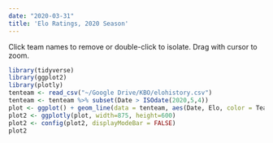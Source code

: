 ```yaml
---
date: "2020-03-31"
title: 'Elo Ratings, 2020 Season'
---
```

Click team names to remove or double-click to isolate. Drag with cursor to zoom.
```r
library(tidyverse)
library(ggplot2)
library(plotly)
tenteam <- read_csv("~/Google Drive/KBO/elohistory.csv")
tenteam <- tenteam %>% subset(Date > ISOdate(2020,5,4))
plot <- ggplot() + geom_line(data = tenteam, aes(Date, Elo, color = Team)) + theme_minimal()
plot2 <- ggplotly(plot, width=875, height=600)
plot2 <- config(plot2, displayModeBar = FALSE)
plot2
```